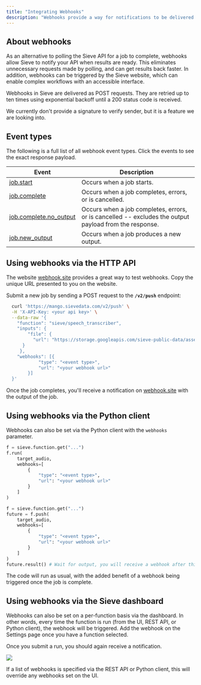 ```yaml
---
title: "Integrating Webhooks"
description: "Webhooks provide a way for notifications to be delivered to an external web server when a Sieve job completes."
---
```


## **About webhooks**

As an alternative to polling the Sieve API for a job to complete, webhooks allow Sieve to notify your API when results are ready. This eliminates unnecessary requests made by polling, and can get results back faster. In addition, webhooks can be triggered by the Sieve website, which can enable complex workflows with an accessible interface.

Webhooks in Sieve are delivered as POST requests. They are retried up to ten times using exponential backoff until a 200 status code is received.

We currently don't provide a signature to verify sender, but it is a feature we are looking into.

## **Event types**

The following is a full list of all webhook event types. Click the events to see the exact response payload.

| Event                                                                             | Description                                                                   |
|-----------------------------------------------------------------------------------|-------------------------------------------------------------------------------|
| [job.start](/reference-v2/api/models/job_start_webhook)                           | Occurs when a job starts.                                                     |
| [job.complete](/reference-v2/api/models/job_complete_webhook)                     | Occurs when a job completes, errors, or is cancelled.                                        |
| [job.complete.no_output](/reference-v2/api/models/job_complete_no_output_webhook) | Occurs when a job completes, errors, or is cancelled -- excludes the output payload from the response. |
| [job.new_output](/reference-v2/api/models/job_new_output_webhook)                 | Occurs when a job produces a new output.                                      |

## **Using webhooks via the HTTP API**

The website [webhook.site](https://webhook.site/) provides a great way to test webhooks. Copy the unique URL presented to you on the website.

Submit a new job by sending a POST request to the **`/v2/push`** endpoint:

```bash
  curl 'https://mango.sievedata.com/v2/push' \
  -H 'X-API-Key: <your api key>' \
  --data-raw '{
    "function": "sieve/speech_transcriber",
    "inputs": {
        "file": {
          "url": "https://storage.googleapis.com/sieve-public-data/assets/dub.m4a"
      }
     },
    "webhooks": [{
            "type": "<event type>",
            "url": "<your webhook url>"
        }]
  }'
```

Once the job completes, you'll receive a notification on [webhook.site](https://webhook.site/) with the output of the job.

## **Using webhooks via the Python client**

Webhooks can also be set via the Python client with the `webhooks` parameter.

```python
f = sieve.function.get("...")
f.run(
    target_audio,
    webhooks=[
        {
            "type": "<event type>",
            "url": "<your webhook url>"
        }
    ]
)
```

```python
f = sieve.function.get("...")
future = f.push(
    target_audio,
    webhooks=[
        {
            "type": "<event type>",
            "url": "<your webhook url>"
        }
    ]
)
future.result() # Wait for output, you will receive a webhook after this line completes.
```

The code will run as usual, with the added benefit of a webhook being triggered once the job is complete.

## **Using webhooks via the Sieve dashboard**

Webhooks can also be set on a per-function basis via the dashboard. In other words, every time the function is run (from the UI, REST API, or Python client), the webhook will be triggered. Add the webhook on the Settings page once you have a function selected.

Once you submit a run, you should again receive a notification.

![](https://storage.googleapis.com/sieve-public-data/assets/webhooks.png)

 <Warning>If a list of webhooks is specified via the REST API or Python client, this will override any webhooks set on the UI.</Warning>